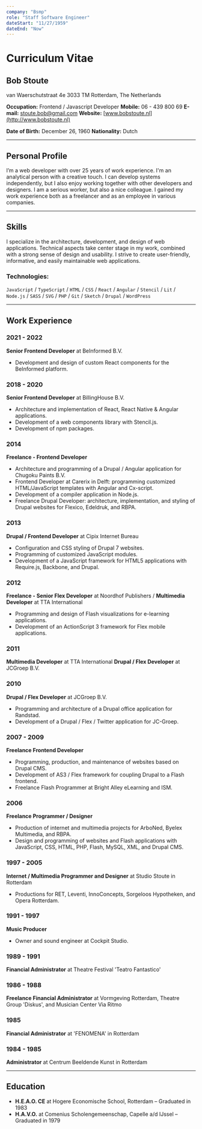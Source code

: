 ```yaml
---
company: "Bsmp"
role: "Staff Software Engineer"
dateStart: "11/27/1959"
dateEnd: "Now"
---
```


# Curriculum Vitae

## Bob Stoute
van Waerschutstraat 4e
3033 TM Rotterdam, The Netherlands

**Occupation:** Frontend / Javascript Developer
**Mobile:** 06 - 439 800 69
**E-mail:** stoute.bob@gmail.com
**Website:** [www.bobstoute.nl](http://www.bobstoute.nl)

**Date of Birth:** December 26, 1960
**Nationality:** Dutch

---

## Personal Profile
I’m a web developer with over 25 years of work experience. I'm an analytical person with a creative touch. I can develop systems independently, but I also enjoy working together with other developers and designers. I am a serious worker, but also a nice colleague. I gained my work experience both as a freelancer and as an employee in various companies.

---

## Skills
I specialize in the architecture, development, and design of web applications. Technical aspects take center stage in my work, combined with a strong sense of design and usability. I strive to create user-friendly, informative, and easily maintainable web applications.

### Technologies:
`JavaScript` / `TypeScript` / `HTML` / `CSS` / `React` / `Angular` / `Stencil` / `Lit` / `Node.js` / `SASS` / `SVG` / `PHP` / `Git` / `Sketch` / `Drupal` / `WordPress`

---

## Work Experience

### **2021 - 2022**
**Senior Frontend Developer** at BeInformed B.V.
- Development and design of custom React components for the BeInformed platform.

### **2018 - 2020**
**Senior Frontend Developer** at BillingHouse B.V.
- Architecture and implementation of React, React Native & Angular applications.
- Development of a web components library with Stencil.js.
- Development of npm packages.

### **2014**
**Freelance - Frontend Developer**
- Architecture and programming of a Drupal / Angular application for Chugoku Paints B.V.
- Frontend Developer at Carerix in Delft: programming customized HTML/JavaScript templates with Angular and Cx-script.
- Development of a compiler application in Node.js.
- Freelance Drupal Developer: architecture, implementation, and styling of Drupal websites for Flexico, Edeldruk, and RBPA.

### **2013**
**Drupal / Frontend Developer** at Cipix Internet Bureau
- Configuration and CSS styling of Drupal 7 websites.
- Programming of customized JavaScript modules.
- Development of a JavaScript framework for HTML5 applications with Require.js, Backbone, and Drupal.

### **2012**
**Freelance - Senior Flex Developer** at Noordhof Publishers / **Multimedia Developer** at TTA International
- Programming and design of Flash visualizations for e-learning applications.
- Development of an ActionScript 3 framework for Flex mobile applications.

### **2011**
**Multimedia Developer** at TTA International
**Drupal / Flex Developer** at JCGroep B.V.

### **2010**
**Drupal / Flex Developer** at JCGroep B.V.
- Programming and architecture of a Drupal office application for Randstad.
- Development of a Drupal / Flex / Twitter application for JC-Groep.

### **2007 - 2009**
**Freelance Frontend Developer**
- Programming, production, and maintenance of websites based on Drupal CMS.
- Development of AS3 / Flex framework for coupling Drupal to a Flash frontend.
- Freelance Flash Programmer at Bright Alley eLearning and ISM.

### **2006**
**Freelance Programmer / Designer**
- Production of internet and multimedia projects for ArboNed, Byelex Multimedia, and RBPA.
- Design and programming of websites and Flash applications with JavaScript, CSS, HTML, PHP, Flash, MySQL, XML, and Drupal CMS.

### **1997 - 2005**
**Internet / Multimedia Programmer and Designer** at Studio Stoute in Rotterdam
- Productions for RET, Leventi, InnoConcepts, Sorgeloos Hypotheken, and Opera Rotterdam.

### **1991 - 1997**
**Music Producer**
- Owner and sound engineer at Cockpit Studio.

### **1989 - 1991**
**Financial Administrator** at Theatre Festival 'Teatro Fantastico'

### **1986 - 1988**
**Freelance Financial Administrator** at Vormgeving Rotterdam, Theatre Group 'Diskus', and Musician Center Via Ritmo

### **1985**
**Financial Administrator** at 'FENOMENA' in Rotterdam

### **1984 - 1985**
**Administrator** at Centrum Beeldende Kunst in Rotterdam

---

## Education

- **H.E.A.O. CE** at Hogere Economische School, Rotterdam – Graduated in 1983
- **H.A.V.O.** at Comenius Scholengemeenschap, Capelle a/d IJssel – Graduated in 1979
